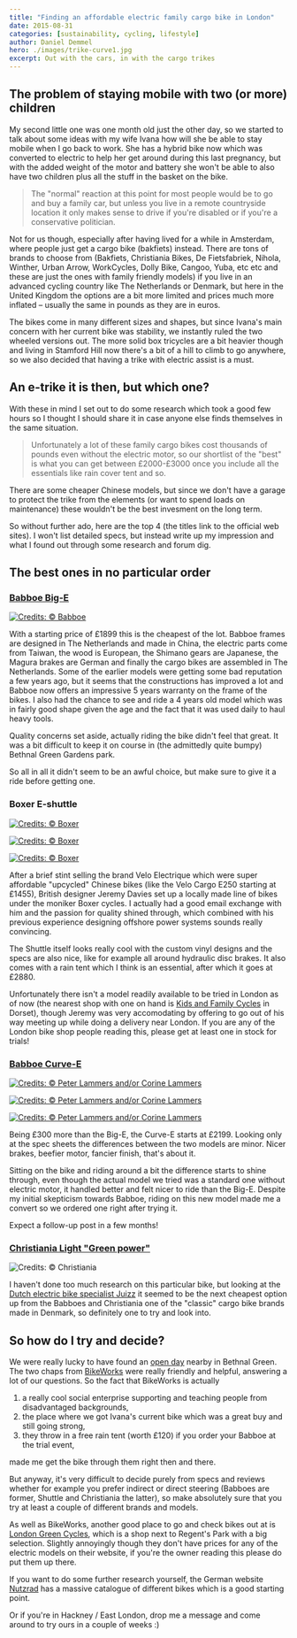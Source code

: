 ```yaml
---
title: "Finding an affordable electric family cargo bike in London"
date: 2015-08-31
categories: [sustainability, cycling, lifestyle]
author: Daniel Demmel
hero: ./images/trike-curve1.jpg
excerpt: Out with the cars, in with the cargo trikes
---
```


## The problem of staying mobile with two (or more) children

My second little one was one month old just the other day, so we started to talk about some ideas with my wife Ivana how will she be able to stay mobile when I go back to work. She has a hybrid bike now which was converted to electric to help her get around during this last pregnancy, but with the added weight of the motor and battery she won't be able to also have two children plus all the stuff in the basket on the bike.

> The "normal" reaction at this point for most people would be to go and buy a family car, but unless you live in a remote countryside location it only makes sense to drive if you're disabled or if you're a conservative politician.

Not for us though, especially after having lived for a while in Amsterdam, where people just get a cargo bike (bakfiets) instead. There are tons of brands to choose from (Bakfiets, Christiania Bikes, De Fietsfabriek, Nihola, Winther, Urban Arrow, WorkCycles, Dolly Bike, Cangoo, Yuba, etc etc and these are just the ones with family friendly models) if you live in an advanced cycling country like The Netherlands or Denmark, but here in the United Kingdom the options are a bit more limited and prices much more inflated – usually the same in pounds as they are in euros.

The bikes come in many different sizes and shapes, but since Ivana's main concern with her current bike was stability, we instantly ruled the two wheeled versions out. The more solid box tricycles are a bit heavier though and living in Stamford Hill now there's a bit of a hill to climb to go anywhere, so we also decided that having a trike with electric assist is a must.

## An e-trike it is then, but which one?

With these in mind I set out to do some research which took a good few hours so I thought I should share it in case anyone else finds themselves in the same situation.

> Unfortunately a lot of these family cargo bikes cost thousands of pounds even without the electric motor, so our shortlist of the "best" is what you can get between £2000-£3000 once you include all the essentials like rain cover tent and so.

There are some cheaper Chinese models, but since we don't have a garage to protect the trike from the elements (or want to spend loads on maintenance) these wouldn't be the best invesment on the long term.

So without further ado, here are the top 4 (the titles link to the official web sites). I won't list detailed specs, but instead write up my impression and what I found out through some research and forum dig.

## The best ones in no particular order

### [Babboe Big-E][1]

[![Credits: © Babboe][14]][15]

With a starting price of £1899 this is the cheapest of the lot. Babboe frames are designed in The Netherlands and made in China, the electric parts come from Taiwan, the wood is European, the Shimano gears are Japanese, the Magura brakes are German and finally the cargo bikes are assembled in The Netherlands. Some of the earlier models were getting some bad reputation a few years ago, but it seems that the constructions has improved a lot and Babboe now offers an impressive 5 years warranty on the frame of the bikes. I also had the chance to see and ride a 4 years old model which was in fairly good shape given the age and the fact that it was used daily to haul heavy tools.

Quality concerns set aside, actually riding the bike didn't feel that great. It was a bit difficult to keep it on course in (the admittedly quite bumpy) Bethnal Green Gardens park.

So all in all it didn't seem to be an awful choice, but make sure to give it a ride before getting one.

### Boxer E-shuttle

[![Credits: © Boxer][16]][17]

[![Credits: © Boxer][18]][19]

[![Credits: © Boxer][20]][21]

After a brief stint selling the brand Velo Electrique which were super affordable "upcycled" Chinese bikes (like the Velo Cargo E250 starting at £1455), British designer Jeremy Davies set up a locally made line of bikes under the moniker Boxer cycles. I actually had a good email exchange with him and the passion for quality shined through, which combined with his previous experience designing offshore power systems sounds really convincing.

The Shuttle itself looks really cool with the custom vinyl designs and the specs are also nice, like for example all around hydraulic disc brakes. It also comes with a rain tent which I think is an essential, after which it goes at £2880.

Unfortunately there isn't a model readily available to be tried in London as of now (the nearest shop with one on hand is [Kids and Family Cycles][6] in Dorset), though Jeremy was very accomodating by offering to go out of his way meeting up while doing a delivery near London. If you are any of the London bike shop people reading this, please get at least one in stock for trials!

### [Babboe Curve-E][7]

[![Credits: © Peter Lammers and/or Corine Lammers][23]][22]

[![Credits: © Peter Lammers and/or Corine Lammers][24]][22]

[![Credits: © Peter Lammers and/or Corine Lammers][25]][22]

Being £300 more than the Big-E, the Curve-E starts at £2199. Looking only at the spec sheets the differences between the two models are minor. Nicer brakes, beefier motor, fancier finish, that's about it.

Sitting on the bike and riding around a bit the difference starts to shine through, even though the actual model we tried was a standard one without electric motor, it handled better and felt nicer to ride than the Big-E. Despite my initial skepticism towards Babboe, riding on this new model made me a convert so we ordered one right after trying it.

Expect a follow-up post in a few months!

### [Christiania Light "Green power"][8]

![Credits: © Christiania][26]

I haven't done too much research on this particular bike, but looking at the [Dutch electric bike specialist Juizz][9] it seemed to be the next cheapest option up from the Babboes and Christiania one of the "classic" cargo bike brands made in Denmark, so definitely one to try and look into.

## So how do I try and decide?

We were really lucky to have found an [open day][10] nearby in Bethnal Green. The two chaps from [BikeWorks][11] were really friendly and helpful, answering a lot of our questions. So the fact that BikeWorks is actually

1. a really cool social enterprise supporting and teaching people from disadvantaged backgrounds,
2. the place where we got Ivana's current bike which was a great buy and still going strong,
3. they throw in a free rain tent (worth £120) if you order your Babboe at the trial event,

made me get the bike through them right then and there.

But anyway, it's very difficult to decide purely from specs and reviews whether for example you prefer indirect or direct steering (Babboes are former, Shuttle and Christiania the latter), so make absolutely sure that you try at least a couple of different brands and models.

As well as BikeWorks, another good place to go and check bikes out at is [London Green Cycles][12], which is a shop next to Regent's Park with a big selection. Slightly annoyingly though they don't have prices for any of the electric models on their website, if you're the owner reading this please do put them up there.

If you want to do some further research yourself, the German website [Nutzrad][13] has a massive catalogue of different bikes which is a good starting point.

Or if you're in Hackney / East London, drop me a message and come around to try ours in a couple of weeks :)

[1]: https://www.babboe.co.uk/cargo-bikes/big-electric
[6]: https://www.kidsandfamilycycles.co.uk/
[7]: https://www.babboe.co.uk/cargo-bikes/curve-electric
[8]: https://www.christianiabikes.com/uk/product/model-light/#powertrain
[9]: https://juizz.nl/c/e-bakfietsen/
[10]: https://www.babboe.co.uk/cargo-bike-test-ride
[11]: https://www.bikeworks.org.uk/
[12]: https://www.londongreencycles.co.uk/
[13]: http://www.nutzrad.de/index.php?seite=kat
[14]: ./images/trike-babboe_big-e.jpg
[15]: https://www.babboe.nl/
[16]: ./images/trike-shuttle-shots-025.jpg
[17]: http://boxercycles.com/wp-content/uploads/2015/01/shuttle-shots-025.jpg "Open full size image"
[18]: ./images/trike-boxer-bridge-close-up.jpg
[19]: http://boxercycles.com/wp-content/uploads/2015/01/bridge-close-up-e1433858462810.jpg "Open full size image"
[20]: ./images/trike-shuttle-frame.jpg
[21]: http://boxercycles.com/wp-content/uploads/2015/01/IMG_44041.jpg "Open full size image"
[22]: http://www.digilife.nl/lammers/2014/09/28/getest-de-elektrische-babboe-curve-bakfiets/ "Open blog post"
[23]: ./images/trike-curve1.jpg
[24]: ./images/trike-curve2.jpg
[25]: ./images/trike-curve3.jpg
[26]: ./images/trike-christiania.jpg
